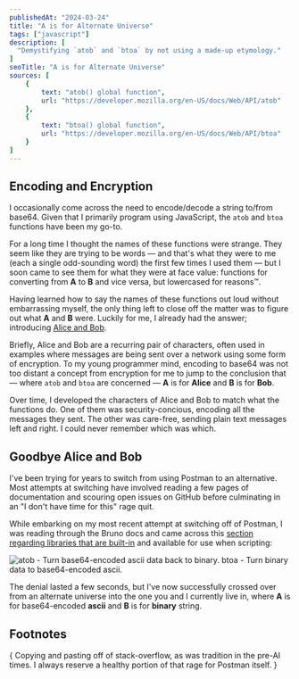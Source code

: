 ```yaml
---
publishedAt: "2024-03-24"
title: "A is for Alternate Universe"
tags: ["javascript"]
description: [
  "Demystifying `atob` and `btoa` by not using a made-up etymology."
]
seoTitle: "A is for Alternate Universe"
sources: [
	{
		text: "atob() global function",
		url: "https://developer.mozilla.org/en-US/docs/Web/API/atob"
	},
	{
		text: "btoa() global function",
		url: "https://developer.mozilla.org/en-US/docs/Web/API/btoa"
	}
]
---
```



## Encoding and Encryption

I occasionally come across the need to encode/decode a string to/from base64. Given that I primarily program using JavaScript, the `atob` and `btoa` functions have been my go-to.

For a long time I thought the names of these functions were strange. They seem like they are trying to be words &mdash; and that's what they were to me (each a single odd-sounding word) the first few times I used them<FootnoteTrigger index={1} /> &mdash; but I soon came to see them for what they were at face value: functions for converting from **A** to **B** and vice versa, but lowercased for reasons&trade;.

Having learned how to say the names of these functions out loud without embarrassing myself, the only thing left to close off the matter was to figure out what **A** and **B** were. Luckily for me, I already had the answer; introducing [Alice and Bob](https://en.wikipedia.org/wiki/Alice_and_Bob).

Briefly, Alice and Bob are a recurring pair of characters, often used in examples where messages are being sent over a network using some form of encryption. To my young programmer mind, encoding to base64 was not too distant a concept from encryption for me to jump to the conclusion that &mdash; where `atob` and `btoa` are concerned &mdash; **A** is for **Alice** and **B** is for **Bob**.

Over time, I developed the characters of Alice and Bob to match what the functions do. One of them was security-concious, encoding all the messages they sent. The other was care-free, sending plain text messages left and right. I could never remember which was which.

## Goodbye Alice and Bob

I've been trying for years to switch from using Postman to an alternative. Most attempts at switching have involved reading a few pages of documentation and scouring open issues on GitHub before culminating in an "I don't have time for this" rage quit<FootnoteTrigger index={2} />.

While embarking on my most recent attempt at switching off of Postman, I was reading through the Bruno docs and came across this [section regarding libraries that are built-in](https://docs.usebruno.com/scripting/inbuilt-libraries.html#inbuilt-libraries) and available for use when scripting:

<Image alt="atob - Turn base64-encoded ascii data back to binary. btoa - Turn binary data to base64-encoded ascii." src="bruno-libraries.png" />

The denial lasted a few seconds, but I've now successfully crossed over from an alternate universe into the one you and I currently live in, where **A** is for base64-encoded **ascii** and **B** is for **binary** string.

## Footnotes

{<FootnoteList>
	<FootnoteListItem index={1}>
		Copying and pasting off of stack-overflow, as was tradition in the pre-AI times.
	</FootnoteListItem>
	<FootnoteListItem index={2}>
		I always reserve a healthy portion of that rage for Postman itself.
	</FootnoteListItem>
</FootnoteList>}
